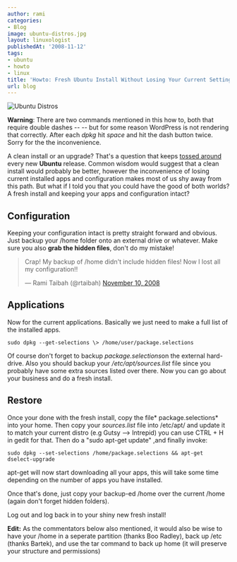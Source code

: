 ```yaml
---
author: rami
categories:
- Blog
image: ubuntu-distros.jpg
layout: linuxologist
publishedAt: '2008-11-12'
tags:
- ubuntu
- howto
- linux
title: 'Howto: Fresh Ubuntu Install Without Losing Your Current Settings'
url: blog
---
```


![Ubuntu Distros](/assets/images/content/blog/ubuntu-distros.jpg)

**Warning**: There are  two commands mentioned in this how to, both that require double dashes -- -- but for some reason WordPress is not rendering that correctly. After each _dpkg_ hit _space_ and hit the dash button twice. Sorry for the the inconvenience.

A clean install or an upgrade? That's a question that keeps [tossed around](http://www.linux.com/feature/134517 "tossed around") every new **Ubuntu** release. Common wisdom would suggest that a clean install would probably be better, however the inconvenience of losing current installed apps and configuration makes most of us shy away from this path. But what if I told you that you could have the good of both worlds? A fresh install and keeping your apps and configuration intact?

## Configuration

Keeping your configuration intact is pretty straight forward and obvious. Just backup your /home folder onto an external drive or whatever. Make sure you also **grab the hidden files**, don't do my mistake!

<blockquote class="twitter-tweet" lang="en"><p lang="en" dir="ltr">Crap! My backup of /home didn&#39;t include hidden files! Now I lost all my configuration!!</p>&mdash; Rami Taibah (@rtaibah) <a href="https://twitter.com/rtaibah/status/999382370">November 10, 2008</a></blockquote>
<script async src="//platform.twitter.com/widgets.js" charset="utf-8"></script>

## Applications

Now for the current applications. Basically we just need to make a full list of the installed apps.

    sudo dpkg --get-selections \> /home/user/package.selections

Of course don't forget to backup *package.selections*on the external hard-drive. Also you should backup your */etc/apt/sources.list* file since you probably have some extra sources listed over there. Now you can go about your business and do a fresh install.

## Restore

Once your done with the fresh install, copy the file* package.selections* into your home. Then copy your *sources.list* file into /etc/apt/ and update it to match your current distro (e.g Gutsy --> Intrepid) you can use CTRL + H in gedit for that. Then do a "sudo apt-get update" ,and finally invoke:

    sudo dpkg --set-selections /home/package.selections && apt-get dselect-upgrade

apt-get will now start downloading all your apps, this will take some time depending on the number of apps you have installed.

Once that's done, just copy your backup-ed /home over the current /home (again don't forget hidden folders).

Log out and log back in to your shiny new fresh install!

**Edit:** As the commentators below also mentioned, it would also be wise to have your /home in a seperate partition (thanks Boo Radley), back  up /etc (thanks Bartek), and use the tar command to back up home (it will preserve your structure and permissions)